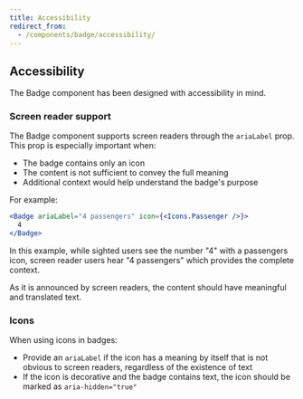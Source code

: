 ```yaml
---
title: Accessibility
redirect_from:
  - /components/badge/accessibility/
---
```


## Accessibility

The Badge component has been designed with accessibility in mind.

### Screen reader support

The Badge component supports screen readers through the `ariaLabel` prop. This prop is especially important when:

- The badge contains only an icon
- The content is not sufficient to convey the full meaning
- Additional context would help understand the badge's purpose

For example:

```jsx
<Badge ariaLabel="4 passengers" icon={<Icons.Passenger />}>
  4
</Badge>
```

In this example, while sighted users see the number "4" with a passengers icon, screen reader users hear "4 passengers" which provides the complete context.

As it is announced by screen readers, the content should have meaningful and translated text.

### Icons

When using icons in badges:

- Provide an `ariaLabel` if the icon has a meaning by itself that is not obvious to screen readers, regardless of the existence of text
- If the icon is decorative and the badge contains text, the icon should be marked as `aria-hidden="true"`
